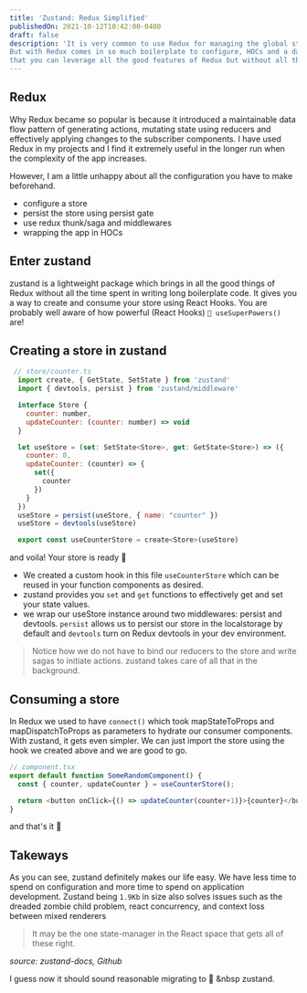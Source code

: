 ```yaml
---
title: 'Zustand: Redux Simplified'
publishedOn: 2021-10-12T10:42:00-0400
draft: false
description: 'It is very common to use Redux for managing the global state of your React application.
But with Redux comes in so much boilerplate to configure, HOCs and a data flow pattern. What if I told you
that you can leverage all the good features of Redux but without all that boilerplate, using React Hooks.'
---
```


## Redux
Why Redux became so popular is because it introduced a maintainable
data flow pattern of generating actions, mutating state using reducers and
effectively applying changes to the subscriber components. I have used
Redux in my projects and I find it extremely useful in the longer
run when the complexity of the app increases.

However, I am a little unhappy about all the configuration you have
to make beforehand.
- configure a store
- persist the store using persist gate
- use redux thunk/saga and middlewares
- wrapping the app in HOCs

## Enter zustand

zustand is a lightweight package which brings in all the good things of Redux
without all the time spent in writing long boilerplate code. It gives you a way to create and consume
your store using React Hooks. You are probably well aware of how
powerful (React Hooks) `🦸 useSuperPowers()` are!

## Creating a store in zustand
```js
 // store/counter.ts 
  import create, { GetState, SetState } from 'zustand'
  import { devtools, persist } from 'zustand/middleware'

  interface Store {
    counter: number,
    updateCounter: (counter: number) => void
  }

  let useStore = (set: SetState<Store>, get: GetState<Store>) => ({
    counter: 0,
    updateCounter: (counter) => {
      set({
        counter
      })
    } 
  })
  useStore = persist(useStore, { name: "counter" })
  useStore = devtools(useStore)

  export const useCounterStore = create<Store>(useStore)
```

and voila! Your store is ready 🚀
- We created a custom hook in this file `useCounterStore` which can be reused in your function components as desired.
- zustand provides you `set` and `get` functions to effectively get and set your state values.
- we wrap our useStore instance around two middlewares: persist and devtools. `persist` allows us to persist
our store in the localstorage by default and `devtools` turn on Redux devtools in your dev environment. 

> Notice how we do not have to bind our reducers to the store and write sagas to initiate actions. zustand takes care of all that in the background.

## Consuming a store
In Redux we used to have `connect()` which took mapStateToProps and mapDispatchToProps as parameters
to hydrate our consumer components. With zustand, it gets even simpler. We can 
just import the store using the hook we created above and we are good to go.

```js
// component.tsx
export default function SomeRandomComponent() {
  const { counter, updateCounter } = useCounterStore();

  return <button onClick={() => updateCounter(counter+1)}>{counter}</button>
}
```
and that's it 🚀

## Takeways
As you can see, zustand definitely makes our life easy. We have less time to spend
on configuration and more time to spend on application development. Zustand being `1.9Kb` in size
also solves issues such as the dreaded zombie child problem, react concurrency, and context loss between mixed renderers

> It may be the one state-manager in the React space that gets all of these right.

*source: zustand-docs, Github*

I guess now it should sound reasonable migrating to 🦄 &nbsp zustand.